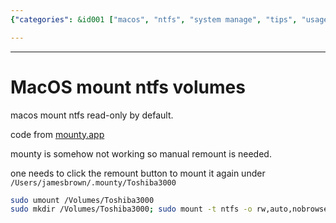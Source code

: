 ```yaml
---
{"categories": &id001 ["macos", "ntfs", "system manage", "tips", "usage"], "category": "Volume Management", "date": "2023-12-22 23:52:59", "description": "This article provides a step-by-step guide on how to mount NTFS volumes on MacOS using a command-line tool, along with troubleshooting tips for fixing issues when the app is not functioning properly. The instructions cover the process of unmounting and remounting a specific volume to ensure smooth performance.", "tags": *id001, "title": "MacOS mount ntfs volumes"}

---
```


------

# MacOS mount ntfs volumes

macos mount ntfs read-only by default.

code from [mounty.app](https://mounty.app/)

mounty is somehow not working so manual remount is needed.

one needs to click the remount button to mount it again under `/Users/jamesbrown/.mounty/Toshiba3000`

```bash
sudo umount /Volumes/Toshiba3000
sudo mkdir /Volumes/Toshiba3000; sudo mount -t ntfs -o rw,auto,nobrowse /dev/<diskIdentifier> /Volumes/Toshiba3000
```

